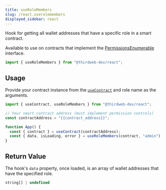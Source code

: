 ```yaml
---
title: useRoleMembers
slug: /react.userolemembers
displayed_sidebar: react
---
```


Hook for getting all wallet addresses that have a specific role in a smart contract.

Available to use on contracts that implement the [PermissionsEnumerable](/contractkit/extension-contracts/permissions) interface.

```jsx
import { useRoleMembers } from "@thirdweb-dev/react";
```

## Usage

Provide your contract instance from the [`useContract`](react/hooks/usecontract) and role name as the arguments.

```jsx
import { useContract, useRoleMembers } from "@thirdweb-dev/react";

// Your smart contract address (must implement permission controls)
const contractAddress = "{{contract_address}}";

function App() {
  const { contract } = useContract(contractAddress);
  const { data, isLoading, error } = useRoleMembers(contract, "admin");
}
```

## Return Value

The hook's `data` property, once loaded, is an array of wallet addresses that have the specified role.

```jsx
string[] | undefined
```
